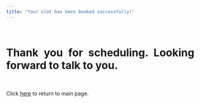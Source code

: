 ```yaml
---
title: "Your slot has been booked successfully!"
---
```

<style type="text/css">

h1.title {
  text-align: center;
}

</style>

<style>
body {
text-align: justify}
</style>

\

# Thank you for scheduling. Looking forward to talk to you.

\

Click [here](./index.html) to return to main page. 